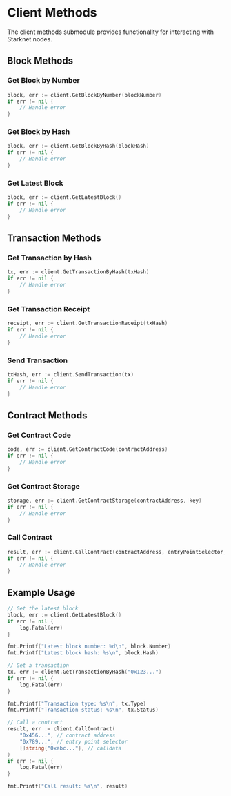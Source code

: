 # Client Methods

The client methods submodule provides functionality for interacting with Starknet nodes.

## Block Methods

### Get Block by Number

```go
block, err := client.GetBlockByNumber(blockNumber)
if err != nil {
    // Handle error
}
```

### Get Block by Hash

```go
block, err := client.GetBlockByHash(blockHash)
if err != nil {
    // Handle error
}
```

### Get Latest Block

```go
block, err := client.GetLatestBlock()
if err != nil {
    // Handle error
}
```

## Transaction Methods

### Get Transaction by Hash

```go
tx, err := client.GetTransactionByHash(txHash)
if err != nil {
    // Handle error
}
```

### Get Transaction Receipt

```go
receipt, err := client.GetTransactionReceipt(txHash)
if err != nil {
    // Handle error
}
```

### Send Transaction

```go
txHash, err := client.SendTransaction(tx)
if err != nil {
    // Handle error
}
```

## Contract Methods

### Get Contract Code

```go
code, err := client.GetContractCode(contractAddress)
if err != nil {
    // Handle error
}
```

### Get Contract Storage

```go
storage, err := client.GetContractStorage(contractAddress, key)
if err != nil {
    // Handle error
}
```

### Call Contract

```go
result, err := client.CallContract(contractAddress, entryPointSelector, calldata)
if err != nil {
    // Handle error
}
```

## Example Usage

```go
// Get the latest block
block, err := client.GetLatestBlock()
if err != nil {
    log.Fatal(err)
}

fmt.Printf("Latest block number: %d\n", block.Number)
fmt.Printf("Latest block hash: %s\n", block.Hash)

// Get a transaction
tx, err := client.GetTransactionByHash("0x123...")
if err != nil {
    log.Fatal(err)
}

fmt.Printf("Transaction type: %s\n", tx.Type)
fmt.Printf("Transaction status: %s\n", tx.Status)

// Call a contract
result, err := client.CallContract(
    "0x456...", // contract address
    "0x789...", // entry point selector
    []string{"0xabc..."}, // calldata
)
if err != nil {
    log.Fatal(err)
}

fmt.Printf("Call result: %s\n", result)
``` 